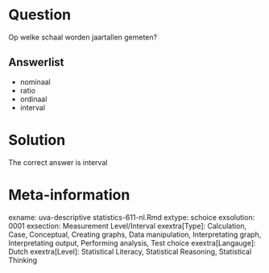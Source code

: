 Question
========

Op welke schaal worden jaartallen gemeten? 

Answerlist
----------
* nominaal
* ratio
* ordinaal
* interval

Solution
========

The correct answer is  interval 

Meta-information
================
exname: uva-descriptive statistics-611-nl.Rmd 
extype: schoice 
exsolution: 0001 
exsection: Measurement Level/Interval
exextra[Type]: Calculation, Case, Conceptual, Creating graphs, Data manipulation, Interpretating graph, Interpretating output, Performing analysis, Test choice 
exextra[Langauge]: Dutch 
exextra[Level]: Statistical Literacy, Statistical Reasoning, Statistical Thinking 
